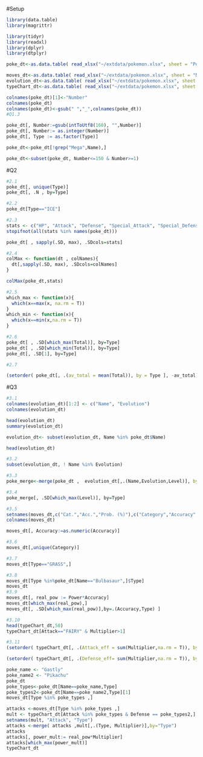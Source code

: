 #Setup
```r

library(data.table)
library(magrittr)

library(tidyr)
library(readxl)
library(dplyr)
library(dtplyr)
```


```r
poke_dt<-as.data.table( read_xlsx("~/extdata/pokemon.xlsx", sheet = "Pokemon"))

moves_dt<-as.data.table( read_xlsx("~/extdata/pokemon.xlsx", sheet = "Moves"))
evolution_dt<-as.data.table( read_xlsx("~/extdata/pokemon.xlsx", sheet = "Evolution"))
typeChart_dt<-as.data.table( read_xlsx("~/extdata/pokemon.xlsx", sheet = "TypeChart"))

colnames(poke_dt)[1]<-"Number"
colnames(poke_dt)
colnames(poke_dt)<-gsub(" ","_",colnames(poke_dt))
#Q1.3

poke_dt[, Number:=gsub(intToUtf8(160), "",Number)]
poke_dt[, Number:= as.integer(Number)]
poke_dt[, Type := as.factor(Type)]

poke_dt<-poke_dt[!grep("Mega",Name),]

poke_dt<-subset(poke_dt, Number<=150 & Number>=1)

```

#Q2
```r
#2.1
poke_dt[, unique(Type)]
poke_dt[, .N , by=Type]

#2.2
poke_dt[Type=="ICE"]

#2.3
stats <- c("HP", "Attack", "Defense", "Special_Attack", "Special_Defense", "Speed", "Total")
stopifnot(all(stats %in% names(poke_dt)))

poke_dt[ , sapply(.SD, max), .SDcols=stats]

#2.4
colMax <- function(dt , colNames){
  dt[,sapply(.SD, max), .SDcols=colNames]
}

colMax(poke_dt,stats)

#2.5
which_max <- function(x){
  which(x==max(x, na.rm = T))  
}
which_min <- function(x){
  which(x==min(x,na.rm = T))  
}

#2.6
poke_dt[ , .SD[which_max(Total)], by=Type]
poke_dt[ , .SD[which_min(Total)], by=Type]
poke_dt[, .SD[1], by=Type]

#2.7

(setorder( poke_dt[, .(av_total = mean(Total)), by = Type ], -av_total))
```

#Q3
```r
#3.1
colnames(evolution_dt)[1:2] <- c("Name", "Evolution")
colnames(evolution_dt)

head(evolution_dt)
summary(evolution_dt)

evolution_dt<- subset(evolution_dt, Name %in% poke_dt$Name)

head(evolution_dt)

#3.2
subset(evolution_dt, ! Name %in% Evolution)

#3.3
poke_merge<-merge(poke_dt ,  evolution_dt[,.(Name,Evolution,Level)], by="Name",all.x = T)

#3.4
poke_merge[, .SD[which_max(Level)], by=Type]

#3.5
setnames(moves_dt,c("Cat.","Acc.","Prob. (%)"),c("Category","Accuracy","Probability"))
colnames(moves_dt)

moves_dt[, Accuracy:=as.numeric(Accuracy)]

#3.6
moves_dt[,unique(Category)]

#3.7
moves_dt[Type=="GRASS",]

#3.8
moves_dt[Type %in%poke_dt[Name=="Bulbasaur",]$Type]
moves_dt
#3.9
moves_dt[, real_pow := Power*Accuracy]
moves_dt[which_max(real_pow),]
moves_dt[, .SD[which_max(real_pow)],by=.(Accuracy,Type) ]

#3.10
head(typeChart_dt,50)
typeChart_dt[Attack=="FAIRY" & Multiplier>1]

#3.11
(setorder( typeChart_dt[, .(Attack_eff = sum(Multiplier,na.rm = T)), by=Attack], Attack_eff))

(setorder( typeChart_dt[, .(Defense_eff= sum(Multiplier,na.rm = T)), by=Defense], Defense_eff))

poke_name <- "Gastly"
poke_name2 <- "Pikachu"
poke_dt
poke_types<-poke_dt[Name==poke_name,Type]
poke_types2<-poke_dt[Name==poke_name2,Type][1]
moves_dt[Type %in% poke_types ,] 

attacks <-moves_dt[Type %in% poke_types ,]
mult <- typeChart_dt[Attack %in% poke_types & Defense == poke_types2,]
setnames(mult, "Attack", "Type")
attacks <-merge( attacks ,mult[,.(Type, Multiplier)],by="Type")
attacks
attacks[, power_mult:= real_pow*Multiplier]
attacks[which_max(power_mult)]
typeChart_dt
```



